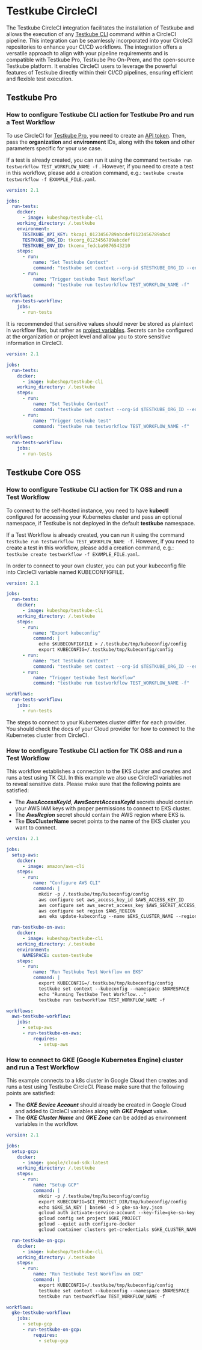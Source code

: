 # Testkube CircleCI

The Testkube CircleCI integration facilitates the installation of Testkube and allows the execution of any [Testkube CLI](https://docs.testkube.io/cli/testkube) command within a CircleCI pipeline. This integration can be seamlessly incorporated into your CircleCI repositories to enhance your CI/CD workflows.
The integration offers a versatile approach to align with your pipeline requirements and is compatible with Testkube Pro, Testkube Pro On-Prem, and the open-source Testkube platform. It enables CircleCI users to leverage the powerful features of Testkube directly within their CI/CD pipelines, ensuring efficient and flexible test execution.

## Testkube Pro

### How to configure Testkube CLI action for Testkube Pro and run a Test Workflow

To use CircleCI for [Testkube Pro](https://app.testkube.io/), you need to create an [API token](https://docs.testkube.io/testkube-pro/articles/organization-management/#api-tokens).
Then, pass the **organization** and **environment** IDs, along with the **token** and other parameters specific for your use case.

If a test is already created, you can run it using the command `testkube run testworkflow TEST_WORKFLOW_NAME -f` . However, if you need to create a test in this workflow, please add a creation command, e.g.: `testkube create testworkflow -f EXAMPLE_FILE.yaml`.

```yaml
version: 2.1

jobs:
  run-tests:
    docker:
      - image: kubeshop/testkube-cli
    working_directory: /.testkube
    environment:
      TESTKUBE_API_KEY: tkcapi_0123456789abcdef0123456789abcd
      TESTKUBE_ORG_ID: tkcorg_0123456789abcdef
      TESTKUBE_ENV_ID: tkcenv_fedcba9876543210
    steps:
      - run:
          name: "Set Testkube Context"
          command: "testkube set context --org-id $TESTKUBE_ORG_ID --env-id $TESTKUBE_ENV_ID -c cloud -k $TESTKUBE_API_KEY"
      - run:
          name: "Trigger testkube Test Workflow"
          command: "testkube run testworkflow TEST_WORKFLOW_NAME -f"

workflows:
  run-tests-workflow:
    jobs:
      - run-tests
```

It is recommended that sensitive values should never be stored as plaintext in workflow files, but rather as [project variables](https://circleci.com/docs/set-environment-variable/#set-an-environment-variable-in-a-project). Secrets can be configured at the organization or project level and allow you to store sensitive information in CircleCI.

```yaml
version: 2.1

jobs:
  run-tests:
    docker:
      - image: kubeshop/testkube-cli
    working_directory: /.testkube
    steps:
      - run:
          name: "Set Testkube Context"
          command: "testkube set context --org-id $TESTKUBE_ORG_ID --env-id $TESTKUBE_ENV_ID -c cloud -k $TESTKUBE_API_KEY"
      - run:
          name: "Trigger testkube test"
          command: "testkube run testworkflow TEST_WORKFLOW_NAME -f"

workflows:
  run-tests-workflow:
    jobs:
      - run-tests
```

## Testkube Core OSS

### How to configure Testkube CLI action for TK OSS and run a Test Workflow

To connect to the self-hosted instance, you need to have **kubectl** configured for accessing your Kubernetes cluster and pass an optional namespace, if Testkube is not deployed in the default **testkube** namespace.

If a Test Workflow is already created, you can run it using the command `testkube run testworkflow TEST_WORKFLOW_NAME -f`. However, if you need to create a test in this workflow, please add a creation command, e.g.: `testkube create testworkflow -f EXAMPLE_FILE.yaml`.

In order to connect to your own cluster, you can put your kubeconfig file into CircleCI variable named KUBECONFIGFILE.

```yaml
version: 2.1

jobs:
  run-tests:
    docker:
      - image: kubeshop/testkube-cli
    working_directory: /.testkube
    steps:
      - run:
          name: "Export kubeconfig"
          command: |
            echo $KUBECONFIGFILE > /.testkube/tmp/kubeconfig/config
            export KUBECONFIG=/.testkube/tmp/kubeconfig/config
      - run:
          name: "Set Testkube Context"
          command: "testkube set context --org-id $TESTKUBE_ORG_ID --env-id $TESTKUBE_ENV_ID -c cloud -k $TESTKUBE_API_KEY"
      - run:
          name: "Trigger testkube Test Workflow"
          command: "testkube run testworkflow TEST_WORKFLOW_NAME -f"

workflows:
  run-tests-workflow:
    jobs:
      - run-tests
```

The steps to connect to your Kubernetes cluster differ for each provider. You should check the docs of your Cloud provider for how to connect to the Kubernetes cluster from CircleCI.

### How to configure Testkube CLI action for TK OSS and run a Test Workflow

This workflow establishes a connection to the EKS cluster and creates and runs a test using TK CLI. In this example we also use CircleCI variables not to reveal sensitive data. Please make sure that the following points are satisfied:

- The **_AwsAccessKeyId_**, **_AwsSecretAccessKeyId_** secrets should contain your AWS IAM keys with proper permissions to connect to EKS cluster.
- The **_AwsRegion_** secret should contain the AWS region where EKS is.
- Tke **EksClusterName** secret points to the name of the EKS cluster you want to connect.

```yaml
version: 2.1

jobs:
  setup-aws:
    docker:
      - image: amazon/aws-cli
    steps:
      - run:
          name: "Configure AWS CLI"
          command: |
            mkdir -p /.testkube/tmp/kubeconfig/config
            aws configure set aws_access_key_id $AWS_ACCESS_KEY_ID
            aws configure set aws_secret_access_key $AWS_SECRET_ACCESS_KEY
            aws configure set region $AWS_REGION
            aws eks update-kubeconfig --name $EKS_CLUSTER_NAME --region $AWS_REGION --kubeconfig /.testkube/tmp/kubeconfig/config

  run-testkube-on-aws:
    docker:
      - image: kubeshop/testkube-cli
    working_directory: /.testkube
    environment:
      NAMESPACE: custom-testkube
    steps:
      - run:
          name: "Run Testkube Test Workflow on EKS"
          command: |
            export KUBECONFIG=/.testkube/tmp/kubeconfig/config
            testkube set context --kubeconfig --namespace $NAMESPACE
            echo "Running Testkube Test Workflow..."
            testkube run testworkflow TEST_WORKFLOW_NAME -f

workflows:
  aws-testkube-workflow:
    jobs:
      - setup-aws
      - run-testkube-on-aws:
          requires:
            - setup-aws
```

### How to connect to GKE (Google Kubernetes Engine) cluster and run a Test Workflow

This example connects to a k8s cluster in Google Cloud then creates and runs a test using Testkube CircleCI. Please make sure that the following points are satisfied:

- The **_GKE Sevice Account_** should already be created in Google Cloud and added to CircleCI variables along with **_GKE Project_** value.
- The **_GKE Cluster Name_** and **_GKE Zone_** can be added as environment variables in the workflow.

```yaml
version: 2.1

jobs:
  setup-gcp:
    docker:
      - image: google/cloud-sdk:latest
    working_directory: /.testkube
    steps:
      - run:
          name: "Setup GCP"
          command: |
            mkdir -p /.testkube/tmp/kubeconfig/config
            export KUBECONFIG=$CI_PROJECT_DIR/tmp/kubeconfig/config
            echo $GKE_SA_KEY | base64 -d > gke-sa-key.json
            gcloud auth activate-service-account --key-file=gke-sa-key.json
            gcloud config set project $GKE_PROJECT
            gcloud --quiet auth configure-docker
            gcloud container clusters get-credentials $GKE_CLUSTER_NAME --zone $GKE_ZONE

  run-testkube-on-gcp:
    docker:
      - image: kubeshop/testkube-cli
    working_directory: /.testkube
    steps:
      - run:
          name: "Run Testkube Test Workflow on GKE"
          command: |
            export KUBECONFIG=/.testkube/tmp/kubeconfig/config
            testkube set context --kubeconfig --namespace $NAMESPACE
            testkube run testworkflow TEST_WORKFLOW_NAME -f

workflows:
  gke-testkube-workflow:
    jobs:
      - setup-gcp
      - run-testkube-on-gcp:
          requires:
            - setup-gcp
```
